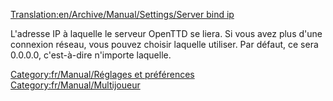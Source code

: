 [[Translation:en/Archive/Manual/Settings/Server bind ip]]


L'adresse IP à laquelle le serveur OpenTTD se liera. Si vous avez plus d'une connexion réseau, vous pouvez choisir laquelle utiliser. Par défaut, ce sera 0.0.0.0, c'est-à-dire n'importe laquelle.

[[Category:fr/Manual/Réglages et préférences]]
[[Category:fr/Manual/Multijoueur]]

{{fr/Manual/Amorce}}